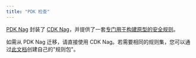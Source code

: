 ```yaml
---
title: "PDK 检查"
---
```





[PDK Nag](https://aws.github.io/aws-pdk/developer_guides/pdk-nag/index.html) 封装了 [CDK Nag](https://github.com/cdklabs/cdk-nag)，并提供了一套[专门用于构建原型的安全规则](https://github.com/aws/aws-pdk/blob/mainline/packages/pdk-nag/src/packs/aws-prototyping-rules.ts)。

如需从 PDK Nag 迁移，请直接使用 CDK Nag。若需要相同的规则集，您可以通过[此文档](https://github.com/cdklabs/cdk-nag/blob/main/docs/NagPack.md)创建自己的"规则包"。